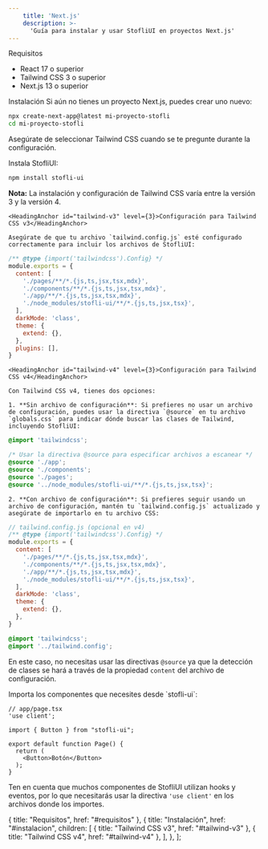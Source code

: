 ```yaml
---
    title: 'Next.js'
    description: >-
      'Guía para instalar y usar StofliUI en proyectos Next.js'
---
```


<div className="mt-10 space-y-8">
  <div>
    <HeadingAnchor id="requisitos">Requisitos</HeadingAnchor>

<ul className="pl-5 list-disc space-y-2 mt-4 text-zinc-900 dark:text-zinc-100">
  <li className="pl-2">
    <span className="text-zinc-900 dark:text-zinc-100"><span className="font-bold">React</span> 17 o superior</span>
  </li>
  <li className="pl-2">
    <span className="text-zinc-900 dark:text-zinc-100"><span className="font-bold">Tailwind CSS</span> 3 o superior</span>
  </li>
  <li className="pl-2">
    <span className="text-zinc-900 dark:text-zinc-100"><span className="font-bold">Next.js</span> 13 o superior</span>
  </li>
</ul>

  </div>

  <div>
    <HeadingAnchor id="instalacion">Instalación</HeadingAnchor>

<Steps className="mt-2">
  <Step title="Crear un proyecto Next.js" stepNumber={1}>
    Si aún no tienes un proyecto Next.js, puedes crear uno nuevo:

```bash
npx create-next-app@latest mi-proyecto-stofli
cd mi-proyecto-stofli
```

Asegúrate de seleccionar Tailwind CSS cuando se te pregunte durante la configuración.
  </Step>

  <Step title="Instalar StofliUI" stepNumber={2}>
    Instala StofliUI:

```bash
npm install stofli-ui
```
  </Step>

  <Step title="Configurar Tailwind CSS" stepNumber={3}>
    <div className="px-4 py-3 mb-6 border-l-4 border-amber-500 bg-amber-50 dark:bg-amber-900/30 dark:border-amber-400">
      <p className="text-amber-800 dark:text-amber-300">
        <strong>Nota:</strong> La instalación y configuración de Tailwind CSS varía entre la versión 3 y la versión 4.
      </p>
    </div>

    <HeadingAnchor id="tailwind-v3" level={3}>Configuración para Tailwind CSS v3</HeadingAnchor>

    Asegúrate de que tu archivo `tailwind.config.js` esté configurado correctamente para incluir los archivos de StofliUI:

```js
/** @type {import('tailwindcss').Config} */
module.exports = {
  content: [
    './pages/**/*.{js,ts,jsx,tsx,mdx}',
    './components/**/*.{js,ts,jsx,tsx,mdx}',
    './app/**/*.{js,ts,jsx,tsx,mdx}',
    './node_modules/stofli-ui/**/*.{js,ts,jsx,tsx}',
  ],
  darkMode: 'class', 
  theme: {
    extend: {},
  },
  plugins: [],
}
```

    <HeadingAnchor id="tailwind-v4" level={3}>Configuración para Tailwind CSS v4</HeadingAnchor>

    Con Tailwind CSS v4, tienes dos opciones:

    1. **Sin archivo de configuración**: Si prefieres no usar un archivo de configuración, puedes usar la directiva `@source` en tu archivo `globals.css` para indicar dónde buscar las clases de Tailwind, incluyendo StofliUI:

```css
@import 'tailwindcss';

/* Usar la directiva @source para especificar archivos a escanear */
@source './app';
@source './components';
@source './pages';
@source '../node_modules/stofli-ui/**/*.{js,ts,jsx,tsx}';
```

    2. **Con archivo de configuración**: Si prefieres seguir usando un archivo de configuración, mantén tu `tailwind.config.js` actualizado y asegúrate de importarlo en tu archivo CSS:

```js
// tailwind.config.js (opcional en v4)
/** @type {import('tailwindcss').Config} */
module.exports = {
  content: [
    './pages/**/*.{js,ts,jsx,tsx,mdx}',
    './components/**/*.{js,ts,jsx,tsx,mdx}',
    './app/**/*.{js,ts,jsx,tsx,mdx}',
    './node_modules/stofli-ui/**/*.{js,ts,jsx,tsx}',
  ],
  darkMode: 'class', 
  theme: {
    extend: {},
  },
}
```

```css
@import 'tailwindcss';
@import '../tailwind.config';
```

En este caso, no necesitas usar las directivas `@source` ya que la detección de clases se hará a través de la propiedad `content` del archivo de configuración.
  </Step>

  <Step title="Usar componentes de StofliUI" stepNumber={4}>
    Importa los componentes que necesites desde `stofli-ui`:

```tsx
// app/page.tsx
'use client';

import { Button } from "stofli-ui";

export default function Page() {
  return (
    <Button>Botón</Button>
  );
}
```

Ten en cuenta que muchos componentes de StofliUI utilizan hooks y eventos, por lo que necesitarás usar la directiva `'use client'` en los archivos donde los importes.
  </Step>

</Steps>

  </div>

</div>

  { title: "Requisitos", href: "#requisitos" },
  { 
    title: "Instalación", 
    href: "#instalacion",
    children: [
      { title: "Tailwind CSS v3", href: "#tailwind-v3" },
      { title: "Tailwind CSS v4", href: "#tailwind-v4" },
    ],
  },
];



